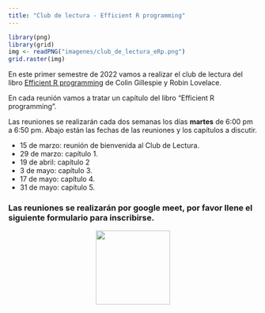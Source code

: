 ```yaml
---
title: "Club de lectura - Efficient R programming"
---
```


```r
library(png)
library(grid)
img <- readPNG("imagenes/club_de_lectura_eRp.png")
grid.raster(img)
```

En este primer semestre de 2022 vamos a realizar el club de lectura del libro [Efficient R programming](https://bookdown.org/csgillespie/efficientR/) de Colin Gillespie y Robin Lovelace.

En cada reunión vamos a tratar un capítulo del libro "Efficient R programming".

Las reuniones se realizarán cada dos semanas los días __martes__ de 6:00 pm a 6:50 pm. Abajo están las fechas de las reuniones y los capítulos a discutir.

-   15 de marzo: reunión de bienvenida al Club de Lectura.
-   29 de marzo: capítulo 1.
-   19 de abril: capítulo 2
-   3 de mayo: capítulo 3.
-   17 de mayo: capítulo 4.
-   31 de mayo: capítulo 5.

### Las reuniones se realizarán por google meet, por favor llene el siguiente formulario para inscribirse.

<center>
<a href="https://forms.gle/EieQMQTciyQcsnQh9"><img src="imagenes/inscripcion.png" border="0" width="150" height="150"/></a>
</center>

